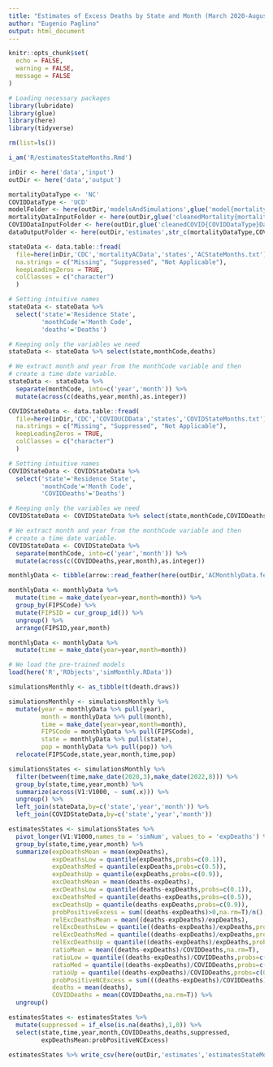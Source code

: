 ---
title: "Estimates of Excess Deaths by State and Month (March 2020-August 2022)"
author: "Eugenio Paglino"
output: html_document
---

```{r, echo=F, include=F}
knitr::opts_chunk$set(
  echo = FALSE,
  warning = FALSE,
  message = FALSE
)
```

```{r}
# Loading necessary packages
library(lubridate)
library(glue)
library(here)
library(tidyverse)
```

```{r}
rm(list=ls())

i_am('R/estimatesStateMonths.Rmd')

inDir <- here('data','input')
outDir <- here('data','output')

mortalityDataType <- 'NC'
COVIDDataType <- 'UCD'
modelFolder <- here(outDir,'modelsAndSimulations',glue('model{mortalityDataType}'))
mortalityDataInputFolder <- here(outDir,glue('cleanedMortality{mortalityDataType}Data'))
COVIDDataInputFolder <- here(outDir,glue('cleanedCOVID{COVIDDataType}Data'))
dataOutputFolder <- here(outDir,'estimates',str_c(mortalityDataType,COVIDDataType))
```

```{r}
stateData <- data.table::fread(
  file=here(inDir,'CDC','mortalityACData','states','ACStateMonths.txt'),
  na.strings = c("Missing", "Suppressed", "Not Applicable"),
  keepLeadingZeros = TRUE,
  colClasses = c("character")
  )

# Setting intuitive names
stateData <- stateData %>%
  select('state'='Residence State',
         'monthCode'='Month Code',
         'deaths'='Deaths')

# Keeping only the variables we need
stateData <- stateData %>% select(state,monthCode,deaths)

# We extract month and year from the monthCode variable and then
# create a time date variable.
stateData <- stateData %>% 
  separate(monthCode, into=c('year','month')) %>%
  mutate(across(c(deaths,year,month),as.integer))
```

```{r}
COVIDStateData <- data.table::fread(
  file=here(inDir,'CDC','COVIDUCDData','states','COVIDStateMonths.txt'),
  na.strings = c("Missing", "Suppressed", "Not Applicable"),
  keepLeadingZeros = TRUE,
  colClasses = c("character")
  )

# Setting intuitive names
COVIDStateData <- COVIDStateData %>%
  select('state'='Residence State',
         'monthCode'='Month Code',
         'COVIDDeaths'='Deaths')

# Keeping only the variables we need
COVIDStateData <- COVIDStateData %>% select(state,monthCode,COVIDDeaths)

# We extract month and year from the monthCode variable and then
# create a time date variable.
COVIDStateData <- COVIDStateData %>% 
  separate(monthCode, into=c('year','month')) %>%
  mutate(across(c(COVIDDeaths,year,month),as.integer))
```

```{r}
monthlyData <- tibble(arrow::read_feather(here(outDir,'ACMonthlyData.feather')))
```

```{r}
monthlyData <- monthlyData %>%
  mutate(time = make_date(year=year,month=month)) %>%
  group_by(FIPSCode) %>%
  mutate(FIPSID = cur_group_id()) %>%
  ungroup() %>%
  arrange(FIPSID,year,month)
```

```{r}
monthlyData <- monthlyData %>%
  mutate(time = make_date(year=year,month=month))
```

```{r}
# We load the pre-trained models
load(here('R','RObjects','simMonthly.RData'))
```

```{r}
simulationsMonthly <- as_tibble(t(death.draws))

simulationsMonthly <- simulationsMonthly %>% 
  mutate(year = monthlyData %>% pull(year),
         month = monthlyData %>% pull(month),
         time = make_date(year=year,month=month),
         FIPSCode = monthlyData %>% pull(FIPSCode),
         state = monthlyData %>% pull(state),
         pop = monthlyData %>% pull(pop)) %>%
  relocate(FIPSCode,state,year,month,time,pop)
```

```{r}
simulationsStates <- simulationsMonthly %>%
  filter(between(time,make_date(2020,3),make_date(2022,8))) %>%
  group_by(state,time,year,month) %>%
  summarize(across(V1:V1000, ~ sum(.x))) %>%
  ungroup() %>%
  left_join(stateData,by=c('state','year','month')) %>%
  left_join(COVIDStateData,by=c('state','year','month'))

estimatesStates <- simulationsStates %>%
  pivot_longer(V1:V1000,names_to = 'simNum', values_to = 'expDeaths') %>%
  group_by(state,time,year,month) %>%
  summarize(expDeathsMean = mean(expDeaths),
            expDeathsLow = quantile(expDeaths,probs=c(0.1)),
            expDeathsMed = quantile(expDeaths,probs=c(0.5)),
            expDeathsUp = quantile(expDeaths,probs=c(0.9)),
            excDeathsMean = mean(deaths-expDeaths),
            excDeathsLow = quantile(deaths-expDeaths,probs=c(0.1)),
            excDeathsMed = quantile(deaths-expDeaths,probs=c(0.5)),
            excDeathsUp = quantile(deaths-expDeaths,probs=c(0.9)),
            probPositiveExcess = sum((deaths-expDeaths)>0,na.rm=T)/n(),
            relExcDeathsMean = mean((deaths-expDeaths)/expDeaths),
            relExcDeathsLow = quantile((deaths-expDeaths)/expDeaths,probs=c(0.1)),
            relExcDeathsMed = quantile((deaths-expDeaths)/expDeaths,probs=c(0.5)),
            relExcDeathsUp = quantile((deaths-expDeaths)/expDeaths,probs=c(0.9)),
            ratioMean = mean((deaths-expDeaths)/COVIDDeaths,na.rm=T),
            ratioLow = quantile((deaths-expDeaths)/COVIDDeaths,probs=c(0.1),na.rm=T),
            ratioMed = quantile((deaths-expDeaths)/COVIDDeaths,probs=c(0.5),na.rm=T),
            ratioUp = quantile((deaths-expDeaths)/COVIDDeaths,probs=c(0.9),na.rm=T),
            probPositiveNCExcess = sum(((deaths-expDeaths)/COVIDDeaths)>1,na.rm=T)/n(),
            deaths = mean(deaths),
            COVIDDeaths = mean(COVIDDeaths,na.rm=T)) %>%
  ungroup()
```

```{r}
estimatesStates <- estimatesStates %>% 
  mutate(suppressed = if_else(is.na(deaths),1,0)) %>%
  select(state,time,year,month,COVIDDeaths,deaths,suppressed,
         expDeathsMean:probPositiveNCExcess)
```

```{r}
estimatesStates %>% write_csv(here(outDir,'estimates','estimatesStateMonths.csv'))
```
